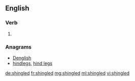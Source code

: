 ==English==

===Verb===
{{head|en|verb form}}

# {{en-past of|shingle}}

===Anagrams===
* [[Denglish#English|Denglish]]
* [[hindlegs#English|hindlegs]], [[hind legs#English|hind legs]]

[[de:shingled]]
[[fr:shingled]]
[[mg:shingled]]
[[ml:shingled]]
[[vi:shingled]]